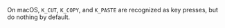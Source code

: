 On macOS, `K_CUT`, `K_COPY`, and `K_PASTE` are recognized as key presses,
but do nothing by default.
